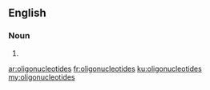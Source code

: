 ==English==

===Noun===
{{head|en|plural}}

# {{plural of|oligonucleotide|lang=en}}

[[ar:oligonucleotides]]
[[fr:oligonucleotides]]
[[ku:oligonucleotides]]
[[my:oligonucleotides]]